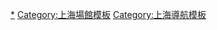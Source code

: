 {{NavboxV2
|listclass=hlist
|name  = 上海市体育场馆
|title = [[上海市|上海]]體育場館
|titlestyle = background: lightsteelblue;
|image = [[File:Shanghai stadium.jpg|50px|border|上海體育場]]
|list1 = 
* [[江灣體育中心]]
* [[徐家匯體育公園]]
** [[上海體育場]]
** [[上海體育館]]
** [[上海游泳館]]
* [[虹口足球場]]
* [[浦東足球場]]
* [[金山足球場]]
* [[源深體育中心]]
* [[嘉定體育中心]]
* <s>[[閘北體育場]]</s>
* [[梅賽德斯-奔馳文化中心]]
* [[上海東方體育中心]]
* [[上海國際網球中心]]
* [[上海仙霞網球中心]]
* [[上海旗忠森林體育城網球中心]]
* [[上汽国际赛车场]]
* [[上海天馬山賽車場]]
* [[上海康貝棒壘球場]]
* [[上海市射擊射箭運動中心]]
* [[上海水上運動場]]
* [[佘山高爾夫俱樂部]]
* [[湯臣高爾夫球場]]
* [[楊浦區體育活動中心]]
* [[武夷路777號]]
* [[南市公共體育場]]
* [[魯迅公園 (上海)]]
* <s>[[中華運動場]]</s>
* [[川沙體育場]]
* [[奉賢體育中心]]
* [[松江體育中心]]
* [[火車頭體育場]]
* [[嘉定體育館]]
* [[盧灣體育館]]
* [[普陀體育館]]
* [[閘北體育館]]
* [[虹口體育館]]
* [[黃浦體育活動中心]]
* [[黃浦體育館]]
* [[靜安體育中心]]
* [[靜安體育館]]
* [[中原體育場]]
* [[閔行體育館]]
* [[青浦體育中心]]
* [[南匯體育館]]
* [[崇明人民體育場]]
* [[上海市體育宮]]
* [[真如體育場]]
* [[上海跳水池網球場]]
* [[徐匯遊泳館]]
* [[浦東遊泳館]]
* [[康橋基地]]
* [[白洋澱足球場]]
* [[青浦華新基地]]
* [[金橋基地]]
* [[洪廟基地]]
* [[根寶足球基地]]
* [[東方綠舟體育訓練基地]]
* [[世紀公園 (上海)|世紀公園足球場]]
* [[上海市民體育公園·足球公園]]
* [[寶山楊行基地]]
* [[踢咖·厚湃爾體育公園]]
}}<noinclude>
[[Category:上海體育場館|*]]
[[Category:上海場館模板]]
[[Category:上海導航模板]]
</noinclude>
